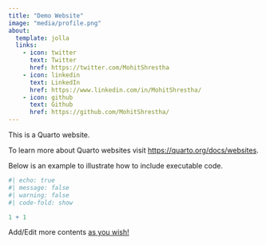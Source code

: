 ```yaml
---
title: "Demo Website"
image: "media/profile.png"
about:
  template: jolla
  links:
    - icon: twitter
      text: Twitter
      href: https://twitter.com/MohitShrestha
    - icon: linkedin
      text: LinkedIn
      href: https://www.linkedin.com/in/MohitShrestha/
    - icon: github
      text: Github
      href: https://github.com/MohitShrestha/
---
```


This is a Quarto website.

To learn more about Quarto websites visit <https://quarto.org/docs/websites>.

Below is an example to illustrate how to include executable code.

```r
#| echo: true
#| message: false
#| warning: false
#| code-fold: show

1 + 1
```

Add/Edit more contents [as you wish!]{.underline}
